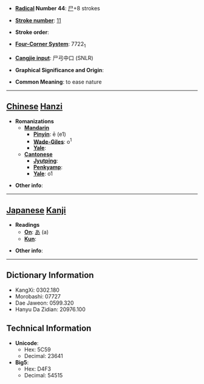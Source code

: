 * '''[[Wiktionary:Chinese radical index| Radical]] Number 44''': [[Wiktionary:Chinese radical index 尸|尸]]+8 strokes

* '''[[Wiktionary:Chinese total strokes index|Stroke number]]''': [[Wiktionary:Chinese total strokes index 11|11]]

* '''Stroke order''': 

* '''[[Wiktionary:Chinese four corner index|Four-Corner System]]''': 7722<sub>1</sub>

* '''[[Wiktionary:Chinese Cangjie index|Cangjie input]]''': 尸弓中口 (SNLR)

* '''Graphical Significance and Origin''': 

* '''Common Meaning''': to ease nature

----

== [[Chinese]] [[Hanzi]] ==

* '''Romanizations'''
** '''[[Mandarin]]'''
*** '''[[Pinyin]]''': ē (e1)
*** '''[[Wade-Giles]]''': o<sup>1</sup>
*** '''[[Yale]]''': 
** '''[[Cantonese]]'''
*** '''[[Jyutping]]''':
*** '''[[Penkyamp]]''': 
*** '''[[Yale]]''': o1

* '''Other info''': 

----

== [[Japanese]] [[Kanji]] ==

* '''Readings'''
** '''[[On]]''': [[あ]] (a)
** '''[[Kun]]''': 

* '''Other info''':  

----

== Dictionary Information ==

* KangXi: 0302.180
* Morobashi: 07727
* Dae Jaweon: 0599.320
* Hanyu Da Zidian: 20976.100

== Technical Information ==

* '''Unicode''':
** Hex: 5C59
** Decimal: 23641
* '''Big5''':
** Hex: D4F3
** Decimal: 54515
